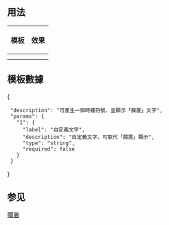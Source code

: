 <includeonly><!-- 在這裡加入模板的保護標識 --></includeonly><noinclude>{{Documentation subpage}}</noinclude>
<!-- 在本行下編輯模板說明 -->
== 用法 ==
{| class="wikitable"
! 模板 !! 效果
|-
|{{tlx|OnHold}} || {{OnHold}}
|-
|{{tlx|OnHold|自定義文字}} || {{OnHold|自定義文字}}
|}

== 模板數據 ==
{{TemplateDataHeader}}
<templatedata>{
  "description": "可產生一個時鐘符號，並顯示「擱置」文字",
  "params": {
    "1": {
      "label": "自定義文字",
      "description": "自定義文字，可取代「擱置」顯示",
      "type": "string",
      "required": false
    }
  }
}</templatedata>

== 参见 ==
{{Template:Done/See_also}}

<includeonly>
<!-- 本行下加入模板的分類 -->
[[Category:訊息圖示模板|擱置]]

</includeonly>